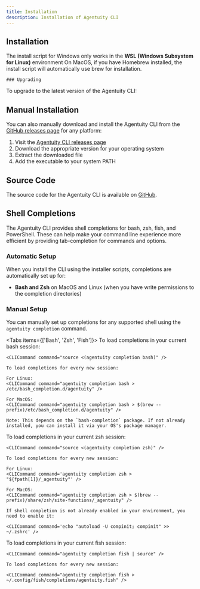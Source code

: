 ```yaml
---
title: Installation
description: Installation of Agentuity CLI
---
```



## Installation


<CLICommand command="curl -fsS https://agentuity.sh | sh" />

<Callout type="warn">
  The install script for Windows only works in the <strong>WSL (Windows Subsystem for Linux)</strong> environment
</Callout>

<Callout type="info">
  On MacOS, if you have Homebrew installed, the install script will automatically use brew for installation.
</Callout>

    ### Upgrading

To upgrade to the latest version of the Agentuity CLI:

<CLICommand command="agentuity upgrade" />


## Manual Installation

You can also manually download and install the Agentuity CLI from the [GitHub releases page](https://github.com/agentuity/cli/releases) for any platform:

1. Visit the [Agentuity CLI releases page](https://github.com/agentuity/cli/releases)
2. Download the appropriate version for your operating system
3. Extract the downloaded file
4. Add the executable to your system PATH

## Source Code

The source code for the Agentuity CLI is available on [GitHub](https://github.com/agentuity/cli).

## Shell Completions

The Agentuity CLI provides shell completions for bash, zsh, fish, and PowerShell. These can help make your command line experience more efficient by providing tab-completion for commands and options.

### Automatic Setup

When you install the CLI using the installer scripts, completions are automatically set up for:
- **Bash and Zsh** on MacOS and Linux (when you have write permissions to the completion directories)

### Manual Setup

You can manually set up completions for any supported shell using the `agentuity completion` command.

<Tabs items={['Bash', 'Zsh', 'Fish']}>
  <Tab>
    To load completions in your current bash session:

    <CLICommand command="source <(agentuity completion bash)" />

    To load completions for every new session:

    For Linux:
    <CLICommand command="agentuity completion bash > /etc/bash_completion.d/agentuity" />

    For MacOS:
    <CLICommand command="agentuity completion bash > $(brew --prefix)/etc/bash_completion.d/agentuity" />

    Note: This depends on the `bash-completion` package. If not already installed, you can install it via your OS's package manager.
  </Tab>
  <Tab>
    To load completions in your current zsh session:

    <CLICommand command="source <(agentuity completion zsh)" />

    To load completions for every new session:

    For Linux:
    <CLICommand command='agentuity completion zsh > "${fpath[1]}/_agentuity"' />

    For MacOS:
    <CLICommand command="agentuity completion zsh > $(brew --prefix)/share/zsh/site-functions/_agentuity" />

    If shell completion is not already enabled in your environment, you need to enable it:

    <CLICommand command='echo "autoload -U compinit; compinit" >> ~/.zshrc' />
  </Tab>
  <Tab>
    To load completions in your current fish session:

    <CLICommand command="agentuity completion fish | source" />

    To load completions for every new session:

    <CLICommand command="agentuity completion fish > ~/.config/fish/completions/agentuity.fish" />
  </Tab>
</Tabs>
